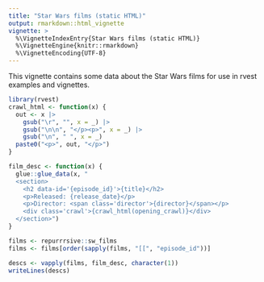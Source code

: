 ```yaml
---
title: "Star Wars films (static HTML)"
output: rmarkdown::html_vignette
vignette: >
  %\VignetteIndexEntry{Star Wars films (static HTML)}
  %\VignetteEngine{knitr::rmarkdown}
  %\VignetteEncoding{UTF-8}
---
```


This vignette contains some data about the Star Wars films for use in rvest examples and vignettes.

```r
library(rvest)
crawl_html <- function(x) {
  out <- x |> 
    gsub("\r", "", x = _) |> 
    gsub("\n\n", "</p><p>", x = _) |> 
    gsub("\n", " ", x = _) 
  paste0("<p>", out, "</p>")
}

film_desc <- function(x) {
  glue::glue_data(x, "
  <section>
    <h2 data-id='{episode_id}'>{title}</h2>
    <p>Released: {release_date}</p>
    <p>Director: <span class='director'>{director}</span></p>
    <div class='crawl'>{crawl_html(opening_crawl)}</div>
  </section>")
}

films <- repurrrsive::sw_films
films <- films[order(sapply(films, "[[", "episode_id"))]

descs <- vapply(films, film_desc, character(1))
writeLines(descs)
```
